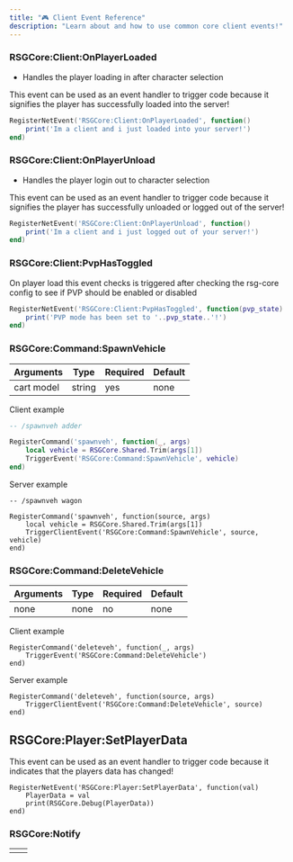 ```yaml
---
title: "🎮 Client Event Reference"
description: "Learn about and how to use common core client events!"
---
```


### RSGCore:Client:OnPlayerLoaded

* Handles the player loading in after character selection

<Check>
  This event can be used as an event handler to trigger code because it signifies the player has successfully loaded into the server!
</Check>

```lua
RegisterNetEvent('RSGCore:Client:OnPlayerLoaded', function()
    print('Im a client and i just loaded into your server!')
end)
```

### RSGCore:Client:OnPlayerUnload

* Handles the player login out to character selection

<Check>
  This event can be used as an event handler to trigger code because it signifies the player has successfully unloaded or logged out of the server!
</Check>

```lua
RegisterNetEvent('RSGCore:Client:OnPlayerUnload', function()
    print('Im a client and i just logged out of your server!')
end)
```

### RSGCore:Client:PvpHasToggled

<Info>
  On player load this event checks is triggered after checking the rsg-core config to see if PVP should be enabled or disabled
</Info>

```lua
RegisterNetEvent('RSGCore:Client:PvpHasToggled', function(pvp_state)
    print('PVP mode has been set to '..pvp_state..'!')
end)
```

### RSGCore:Command:SpawnVehicle

| **Arguments** | **Type** | **Required** | **Default** |
| ------------- | -------- | ------------ | ----------- |
| cart model    | string   | yes          | none        |

<Info>
  Client example
</Info>

```lua
-- /spawnveh adder

RegisterCommand('spawnveh', function(_, args)
    local vehicle = RSGCore.Shared.Trim(args[1])
    TriggerEvent('RSGCore:Command:SpawnVehicle', vehicle)
end)
```

<Info>
  Server example
</Info>

```
-- /spawnveh wagon

RegisterCommand('spawnveh', function(source, args)
    local vehicle = RSGCore.Shared.Trim(args[1])
    TriggerClientEvent('RSGCore:Command:SpawnVehicle', source, vehicle)
end)
```

### RSGCore:Command:DeleteVehicle

| **Arguments** | **Type** | **Required** | **Default** |
| ------------- | -------- | ------------ | ----------- |
| none          | none     | no           | none        |

<Info>
  Client example
</Info>

```
RegisterCommand('deleteveh', function(_, args)
    TriggerEvent('RSGCore:Command:DeleteVehicle')
end)
```

<Info>
  Server example
</Info>

```
RegisterCommand('deleteveh', function(source, args)
    TriggerClientEvent('RSGCore:Command:DeleteVehicle', source)
end)
```

## RSGCore:Player:SetPlayerData

<Check>
  This event can be used as an event handler to trigger code because it indicates that the players data has changed!
</Check>

```
RegisterNetEvent('RSGCore:Player:SetPlayerData', function(val)
    PlayerData = val
    print(RSGCore.Debug(PlayerData))
end)
```

### RSGCore:Notify



|   |   |
| - | - |
|   |   |